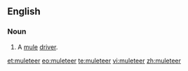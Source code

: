 ==English==
===Noun===
{{en-noun}}

#A [[mule]] [[driver]].

[[et:muleteer]]
[[eo:muleteer]]
[[te:muleteer]]
[[vi:muleteer]]
[[zh:muleteer]]
